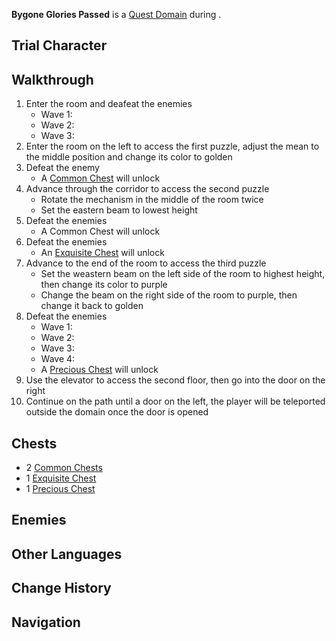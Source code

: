 {{Domain Infobox
|image        = Domain Bygone Glories Passed.png
|type         = Quest
|description  = Led by Kusayla's old comrades, you arrive at the final hideout of Deshret's Relics. Fierce resistance is to be expected within, but it is time to call it curtains for vengeance, whether old or new.
|quest        = Sincerity's Facade
|quest_type   = Story
|region       = Sumeru
|subregion    = Desert of Hadramaveth
|area         = 
|recLevel     = 
|recElements  = Dendro,Electro,Pyro
|trial        = Dehya
}}
'''Bygone Glories Passed''' is a [[Quest Domain]] during {{Quest|Sincerity's Facade}}.

==Trial Character==
{{Trial Character
<!-- World Levels -->
|wl                      = 8
<!-- Character -->
|character_name          = Dehya
|character_level8        = 90
|constellation8          = 3

|weapon_name             = Beacon of the Reed Sea
|weapon_level8           = 90
|refinement8             = 1

|artifact_flower8        = Royal Flora
|artifact_feather8       = Royal Plume
|artifact_sands8         = Royal Pocket Watch
|artifact_goblet8        = Royal Silver Urn
|artifact_circlet8       = Royal Masque
|artifact_level8         = 20
|set1_8                  = Noblesse Oblige
|set1_piece_bonus_8      = 4

|normal_attack_talent8   = 8
|elemental_skill_talent8 = 8
|elemental_burst_talent8 = 8

|hp8                     = 47,871
|atk8                    = 1,834
|def8                    = 752
|em8                     = 145
|er8                     = 135.0%
|crit_rate8              = 90.2%
|crit_dmg8               = 91.9%
}}

==Walkthrough==
# Enter the room and deafeat the enemies
#* Wave 1:{{Enemy List|Eremite Daythunder;Eremite Ravenbeak Halberdier;Eremite Crossbow;Eremite Axe Vanguard}}
#* Wave 2:{{Enemy List|Eremite Ravenbeak Halberdier*2;Eremite Linebreaker*2}}
#* Wave 3:{{Enemy List|Eremite Desert Clearwater;Eremite Crossbow;Eremite Sword-Dancer*2}}
# Enter the room on the left to access the first puzzle, adjust the mean to the middle position and change its color to golden
# Defeat the enemy{{Enemy List|Primal Construct: Repulsor}}
#* A [[Common Chest]] will unlock
# Advance through the corridor to access the second puzzle
#* Rotate the mechanism in the middle of the room twice
#* Set the eastern beam to lowest height
# Defeat the enemies{{Enemy List|Primal Construct: Prospector*2}}
#* A Common Chest will unlock
# Defeat the enemies{{Enemy List|Primal Construct: Repulsor;Primal Construct: Prospector;Primal Construct: Reshaper}}
#* An [[Exquisite Chest]] will unlock
# Advance to the end of the room to access the third puzzle
#* Set the weastern beam on the left side of the room to highest height, then change its color to purple
#* Change the beam on the right side of the room to purple, then change it back to golden
# Defeat the enemies
#* Wave 1:{{Enemy List|Eremite Axe Vanguard;Eremite Ravenbeak Halberdier*2;Eremite Crossbow*2}}
#* Wave 2:{{Enemy List|Eremite Daythunder;Eremite Sunfrost;Eremite Axe Vanguard*3}}
#* Wave 3:{{Enemy List|Eremite Desert Clearwater;Eremite Daythunder;Eremite Sunfrost;Eremite Ravenbeak Halberdier*2}}
#* Wave 4:{{Enemy List|Eremite Galehunter/optional;Eremite Stone Enchanter;Eremite Ravenbeak Halberdier*3/optional}}
#* A [[Precious Chest]] will unlock
# Use the elevator to access the second floor, then go into the door on the right
# Continue on the path until a door on the left, the player will be teleported outside the domain once the door is opened

==Chests==
* 2 [[Common Chest]]s
* 1 [[Exquisite Chest]]
* 1 [[Precious Chest]]

==Enemies==
{{Enemy List|x=0|<!--
-->Primal Construct: Repulsor;<!--
-->Primal Construct: Prospector;<!--
-->Primal Construct: Reshaper;<!--
-->Eremite Galehunter;<!--
-->Eremite Stone Enchanter;<!--
-->Eremite Daythunder;<!--
-->Eremite Desert Clearwater;<!--
-->Eremite Sunfrost;<!--
-->Eremite Ravenbeak Halberdier;<!--
-->Eremite Linebreaker;<!--
-->Eremite Crossbow;<!--
-->Eremite Axe Vanguard;<!--
-->Eremite Sword-Dancer<!--
-->}}
<!--
==Video Guides==
{{EVT
|video1   = 
|caption1 = 
}}
-->
==Other Languages==
{{Other Languages
|en      = Bygone Glories Passed
|zhs     = 昔日「荣光」已逝
|zhs_rm  = Xīrì "Róngguāng" Yǐ Shì
|zht     = 昔日「榮光」已逝
|zht_rm  = Xīrì "Róngguāng" Yǐ Shì
|zh_tl   = The Bygone "Glory" of the Old Days
|ja      = 過ぎ去りし往日の「栄光」
|ja_rm   = Sugisarishi Oujitsu no "Eikou"
|ja_tl   = "Glory" of the Bygone Past
|ko      = 사라진 과거의 「영광」
|ko_rm   = Sarajin Gwageo-ui "Yeonggwang"
|ko_tl   = "Glory" of the Past That Disappeared
|es      = Gloria del pasado
|es_tl   = Glory of the Past
|fr      = Gloires d'antan passées
|fr_tl   = Past Glories of Yesteryear
|ru      = Слава дней минувших
|ru_tl   = Glory of the Days Gone By
|th      = "ความรุ่งโรจน์" ในอดีตที่ดับมอด
|th_rm   = 
|th_tl   = 
|vi      = "Vinh Quang" Ngày Xưa Đã Mất
|vi_tl   = 
|de      = Verblasster „Ruhm“ vergangener Tage
|de_tl   = 
|id      = Bygone Glories Passed
|pt      = Morte da Glória do Passado
|pt_tl   = 
|tr      = Geçmişin İhtişamı Geçmişte Kaldı
|tr_tl   = 
|it      = Glorie di un tempo passato
|it_tl   = Glories of a Bygone Age
}}

==Change History==
{{Change History|3.5}}

==Navigation==
{{Domain Navbox|Temporary}}